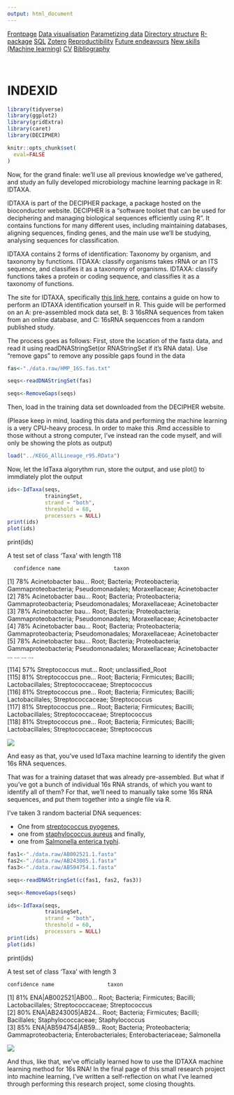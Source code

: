 ```yaml
---
output: html_document
---
```


<body id="start">
<div class="topnav">
  <a href='index.html#Frontpage'>Frontpage</a>
  <a href='data-visualisation.html#data-visualisation'>Data visualisation</a>
  <a href='parametized-data-germany.html#parametized-data'>Parametizing data</a>
  <a href='directory-structure.html#directory-structure'>Directory structure</a>
  <a href='creating-a-r-package.html#creating-a-r-package'>R-package</a>
  <a href='sql.html#SQL'>SQL</a>
  <a href='bibliography-using-zotero.html#Bibliography using Zotero'>Zotero</a>
  <a href='open-reproductibility-analysis.html#open-reproductibility-analysis'>Reproductibility</a>
  <a href='future-endeavours.html#future-endeavours'>Future endeavours</a>
  <a href='new-skills.html#new-skills'> New skills (Machine learning)</a>
  <a href='cv.html#cv'>CV</a>
  <a href='bibliography.html#bibliography'>Bibliography</a>
</div>

&nbsp;

# INDEXID

```r
library(tidyverse)
library(ggplot2)
library(gridExtra)
library(caret)
library(DECIPHER)

knitr::opts_chunk$set(
  eval=FALSE
)
```

Now, for the grand finale: we'll use all previous knowledge we've gathered, and study an fully developed microbiology machine learning package in R: IDTAXA. 

IDTAXA is part of the DECIPHER package, a package hosted on the bioconductor website. DECIPHER is a "software toolset that can be used for deciphering and managing biological sequences efficiently using R". It contains functions for many different uses, including maintaining databases, aligning sequences, finding genes, and the main use we'll be studying, analysing sequences for classification. 

IDTAXA contains 2 forms of identification: Taxonomy by organism, and taxonomy by functions. ITDAXA: classify organisms takes rRNA or an ITS sequence, and classifies it as a taxonomy of organisms. IDTAXA: classify functions takes a protein or coding sequence, and classifies it as a taxonomy of functions. 

The site for IDTAXA, specifically [this link here](http://www2.decipher.codes/ClassifyOrganismsCode.html), contains a guide on how to perform an IDTAXA identification yourself in R. This guide will be performed on an A: pre-assembled mock data set, B: 3 16sRNA sequences from taken from an online database, and C: 16sRNA sequencces from a random published study.

The process goes as follows: First, store the location of the fasta data, and read it using readDNAStringSet(or RNAStringSet if it's RNA data). Use "remove gaps" to remove any possible gaps found in the data

```r
fas<-"./data.raw/HMP_16S.fas.txt"

seqs<-readDNAStringSet(fas)

seqs<-RemoveGaps(seqs)
```

Then, load in the training data set downloaded from the DECIPHER website.

(Please keep in mind, loading this data and performing the machine learning is a very CPU-heavy process. In order to make this .Rmd accessible to those without a strong computer, I've instead ran the code myself, and will only be showing the plots as output)

```r
load("../KEGG_AllLineage_r95.RData")
```

Now, let the IdTaxa algorythm run, store the output, and use plot() to immdiately plot the output

```r
ids<-IdTaxa(seqs,
            trainingSet,
            strand = "both",
            threshold = 60,
            processors = NULL)
print(ids)
plot(ids)
```
print(ids)

 A test set of class 'Taxa' with length 118
 
      confidence name                 taxon
  [1]        78% Acinetobacter bau... Root; Bacteria; Proteobacteria; Gammaproteobacteria; Pseudomonadales; Moraxellaceae; Acinetobacter                
  [2]        78% Acinetobacter bau... Root; Bacteria; Proteobacteria; Gammaproteobacteria; Pseudomonadales; Moraxellaceae; Acinetobacter                
  [3]        78% Acinetobacter bau... Root; Bacteria; Proteobacteria; Gammaproteobacteria; Pseudomonadales; Moraxellaceae; Acinetobacter                
  [4]        78% Acinetobacter bau... Root; Bacteria; Proteobacteria; Gammaproteobacteria; Pseudomonadales; Moraxellaceae; Acinetobacter                
  [5]        78% Acinetobacter bau... Root; Bacteria; Proteobacteria; Gammaproteobacteria; Pseudomonadales; Moraxellaceae; Acinetobacter                
  ...        ... ...                  ...
  
[114]        57% Streptococcus mut... Root; unclassified_Root                                                                                           
[115]        81% Streptococcus pne... Root; Bacteria; Firmicutes; Bacilli; Lactobacillales; Streptococcaceae; Streptococcus                             
[116]        81% Streptococcus pne... Root; Bacteria; Firmicutes; Bacilli; Lactobacillales; Streptococcaceae; Streptococcus                             
[117]        81% Streptococcus pne... Root; Bacteria; Firmicutes; Bacilli; Lactobacillales; Streptococcaceae; Streptococcus                             
[118]        81% Streptococcus pne... Root; Bacteria; Firmicutes; Bacilli; Lactobacillales; Streptococcaceae; Streptococcus   

<img src="./images/IDTAXA_1.png">

And easy as that, you've used IdTaxa machine learning to identify the given 16s RNA sequences.

That was for a training dataset that was already pre-assembled. But what if you've got a bunch of individual 16s RNA strands, of which you want to identify all of them? For that, we'll need to manually take some 16s RNA sequences, and put them together into a single file via R.

I've taken 3 random bacterial DNA sequences: 

- One from [streptococcus pyogenes](https://www.ncbi.nlm.nih.gov/genome/175?genome_assembly_id=383877), 
- one from [staphylococcus aureus](https://www.ncbi.nlm.nih.gov/genome/154?genome_assembly_id=360991) and finally, 
- one from [Salmonella enterica typhi](https://www.ncbi.nlm.nih.gov/genome/152?genome_assembly_id=299225).

```r
fas1<-"./data.raw/AB002521.1.fasta"
fas2<-"./data.raw/AB243005.1.fasta"
fas3<-"./data.raw/AB594754.1.fasta"

seqs<-readDNAStringSet(c(fas1, fas2, fas3))

seqs<-RemoveGaps(seqs)

ids<-IdTaxa(seqs,
            trainingSet,
            strand = "both",
            threshold = 60,
            processors = NULL)
print(ids)
plot(ids)
```
print(ids)

  A test set of class 'Taxa' with length 3
  
    confidence name                 taxon
[1]        81% ENA|AB002521|AB00... Root; Bacteria; Firmicutes; Bacilli; Lactobacillales; Streptococcaceae; Streptococcus                               
[2]        80% ENA|AB243005|AB24... Root; Bacteria; Firmicutes; Bacilli; Bacillales; Staphylococcaceae; Staphylococcus                                  
[3]        85% ENA|AB594754|AB59... Root; Bacteria; Proteobacteria; Gammaproteobacteria; Enterobacteriales; Enterobacteriaceae; Salmonella              

<img src="./images/IDTAXA_2.png">

And thus, like that, we've officially learned how to use the IDTAXA machine learning method for 16s RNA! In the final page of this small research project into machine learning, I've written a self-reflection on what I've learned through performing this research project, some closing thoughts.



